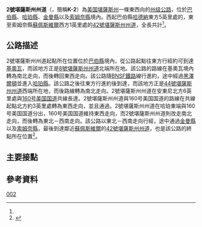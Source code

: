 {{noteTA
|G1=USState
}}
{{Infobox US Road
|Name = 2號堪薩斯州州道<br>Kansas State Highway 2
|native_name = k-2
|Shield = k-2.svg
|Map = K-2map.svg
|Formed = 
|Maint = {{le|堪薩斯州運輸部|Kansas Department of Transportation}}
|Direction A = 西
|From =[[巴伯縣_(堪薩斯州)|巴伯縣]][[哈德納_(堪薩斯州)|哈德納]]東方5英里<br>（{{Jct|state=KS|US|281}}）
|Junction=[[哈珀縣_(堪薩斯州)|哈珀縣]]{{le|安東尼 (堪薩斯州)|Anthony, Kansas|安東尼}}北方6英里<br>（{{Jct|country=USA|US|160}}）<br>[[哈珀縣_(堪薩斯州)|哈珀縣]]{{le|哈珀 (堪薩斯州)|Harper, Kansas|哈珀}}<br>（{{Jct|country=USA|US|160}}）
|Direction B = 東
|To =[[索姆奈縣_(堪薩斯州)|索姆奈縣]][[蘇佩斯維爾_(堪薩斯州)|蘇佩斯維爾]]西方1英里<br>（{{Jct|state=KS|K|42}}）
|System = 堪薩斯州州級公路系統
|Mile = 61.525<ref name=PMIS/>
|counties=[[巴伯縣_(堪薩斯州)|巴伯縣]]、[[哈珀縣_(堪薩斯州)|哈珀縣]]、[[金曼縣_(堪薩斯州)|金曼縣]]、[[索姆奈縣_(堪薩斯州)|索姆奈縣]]
|state=KS
|type=KS
|previous_type=KS
|previous_route=1
|next_type=KS
|next_route=3
}}

'''2號堪薩斯州州道'''（{{lang|en|'''Kansas State Highway 2'''}}，簡稱'''K-2'''）為[[美国|美国]][[堪薩斯州|堪薩斯州]]一條東西向的[[州级公路|州级公路]]，位於[[巴伯縣_(堪薩斯州)|巴伯縣]]、[[哈珀縣_(堪薩斯州)|哈珀縣]]、[[金曼縣_(堪薩斯州)|金曼縣]]以及[[索姆奈縣_(堪薩斯州)|索姆奈縣]]境內。西起巴伯縣[[哈德納_(堪薩斯州)|哈德納]]東方5英里處的{{le|281號美國國道|U.S. Route 281 (Kansas)}}，東至索姆奈縣[[蘇佩斯維爾_(堪薩斯州)|蘇佩斯維爾]]西方1英里處的[[42號堪薩斯州州道|42號堪薩斯州州道]]，全長共計{{convert|61.525|mi|km}}<ref name="PMIS"/>。

==公路描述==
2號堪薩斯州州道起點所在位置位於[[巴伯縣_(堪薩斯州)|巴伯縣]]境內，從公路起點往東方行經約{{convert|5|mi|km}}可到達[[基奧瓦_(堪薩斯州)|基奧瓦]]，而該地方正是[[8號堪薩斯州州道|8號堪薩斯州州道]]北端所在地。該公路的路線在基奧瓦境內轉為南北走向，而後轉回東西走向。該公路隨[[BNSF鐵路|BNSF鐵路]]線行進約{{convert|12|mi|km}}，途中經過[[黑澤爾頓_(堪薩斯州)|黑澤爾頓]]並進入[[哈珀縣_(堪薩斯州)|哈珀縣]]。該公路之後往東方行進約{{convert|17|mi|km}}後到達{{le|安東尼 (堪薩斯州)|Anthony, Kansas|安東尼}}，而該地方正是[[44號堪薩斯州州道|44號堪薩斯州州道]]西端所在地，而後路線轉為南北走向。2號堪薩斯州州道在安東尼北方6英里處與[[160号美国国道|160号美国国道]]共線長達{{convert|4|mi|km}}。2號堪薩斯州州道與160号美国国道的路線在共線起點北方約3英里處轉為東西走向，並且通過{{le|哈珀 (堪薩斯州)|Harper, Kansas|哈珀}}。2號堪薩斯州州道在哈珀東端與160号美国国道分出，160号美国国道維持東西走向，而2號堪薩斯州州道則改走南北走向，而後轉為東北－西南走向。該公路以東北－西南走向行經{{convert|18|mi|km}}，途中通過[[金曼縣_(堪薩斯州)|金曼縣]]以及[[索姆奈縣_(堪薩斯州)|索姆奈縣]]，最後到達鄰近[[蘇佩斯維爾_(堪薩斯州)|蘇佩斯維爾]]的[[42號堪薩斯州州道|42號堪薩斯州州道]]，也是該公路的終點所在位置<ref name="ggm-jctlist">{{google maps|url=http://maps.google.com/maps?f=d&hl=en&geocode=913836094917706408,37.021310,-98.567230%3B18428538814728428512,37.016990,-98.489330%3B3522745694389835733,37.152120,-98.039310%3B10353583782385048811,37.239330,-98.039320%3B18011065343648108575,37.282380,-98.039570%3B7075279294813261379,37.283130,-98.019550&time=&date=&ttype=&saddr=KS-14%2FKS-2+%4037.021310,+-98.567230&daddr=KS-14%2FKS-2%2FKS-8+%4037.016990,+-98.489330+to:KS-14%2FKS-2+%4037.152120,+-98.039310+to:KS-14%2FKS-2+%4037.239330,+-98.039320+to:US-160+%4037.282380,+-98.039570+to:US-160+%4037.283130,+-98.019550+to:37.459104,-97.789961&mra=mi&mrcr=5&mrsp=6&sz=17&sll=37.458483,-97.791055&sspn=0.003849,0.006802&ie=UTF8&ll=37.26531,-98.072205&spn=0.987995,1.741333&z=9&om=1|accessdate=2007-10-27}}</ref>。

==主要接點==
{{KSinttop|length_ref=<ref name="PMIS">{{cite web|url=http://www.ksdot.org/matreslab/pmis/query.asp|title=2015 Condition Survey Report|author=Kansas Department of Transportation|accessdate=2016-06-29|archive-date=2016-03-13|archive-url=https://web.archive.org/web/20160313050055/http://ksdot.org/matreslab/pmis/query.asp|dead-url=no}}</ref>}}
{{KSint
|county=巴伯縣
|cspan=2
|location=none
|mile=0.000
|road={{Jct|country=USA|US|281}}
|notes=公路西端
}}
{{KSint
|location=基奧瓦
|mile=4.511
|road={{Jct|state=KS|K|8}}
|notes=8號堪薩斯州州道北端
}}
{{KSint
|county=哈珀縣
|cspan=4
|location=安東尼
|mile=33.681
|road={{Jct|state=KS|K|44}}
|notes=44號堪薩斯州州道西端
}}
{{KSint
|location=none
|mile=39.703
|type=concur
|road={{Jct|country=USA|US|160}}
|notes=與160號美國國道共線起點
}}
{{KSint
|location=哈珀
|lspan=2
|mile=42.700
|road={{Jct|state=KS|K|14}}
|notes=14號堪薩斯州州道南端
}}
{{KSint
|mile=43.830
|type=concur
|road={{Jct|country=USA|US|160}}
|notes=與160號美國國道共線終點
}}
{{jctco|state=KS|county=金曼縣}}
{{KSint
|county=索姆奈縣
|location=none
|mile=61.525
|road={{Jct|state=KS|K|42}}
|notes=公路東端
}}
{{Jctbtm|keys=concur}}

==參考資料==
{{Reflist}}

[[Category:堪薩斯州州道|002]]